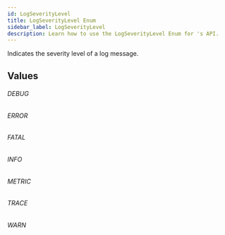 ```yaml
---
id: LogSeverityLevel
title: LogSeverityLevel Enum
sidebar_label: LogSeverityLevel
description: Learn how to use the LogSeverityLevel Enum for 's API.
---
```


Indicates the severity level of a log message.

## Values

###### DEBUG

###### ERROR

###### FATAL

###### INFO

###### METRIC

###### TRACE

###### WARN

